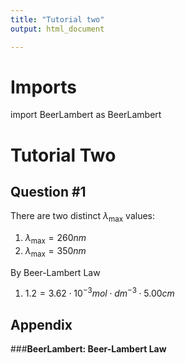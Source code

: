 ```yaml
---
title: "Tutorial two"
output: html_document

---
```


# Imports

import BeerLambert as BeerLambert

# Tutorial Two 

## Question #1

There are two distinct $\lambda_{\text{max}}$ values:\newline 

 #. $\lambda_\text{max}=260nm$
 #. $\lambda_\text{max}=350nm$

By Beer-Lambert Law\footnote{See appendix} 

 #. $1.2=3.62\cdot 10^{-3}mol\cdot dm^{-3}\cdot 5.00cm$\newline 


## Appendix 

###__BeerLambert: Beer-Lambert Law__




